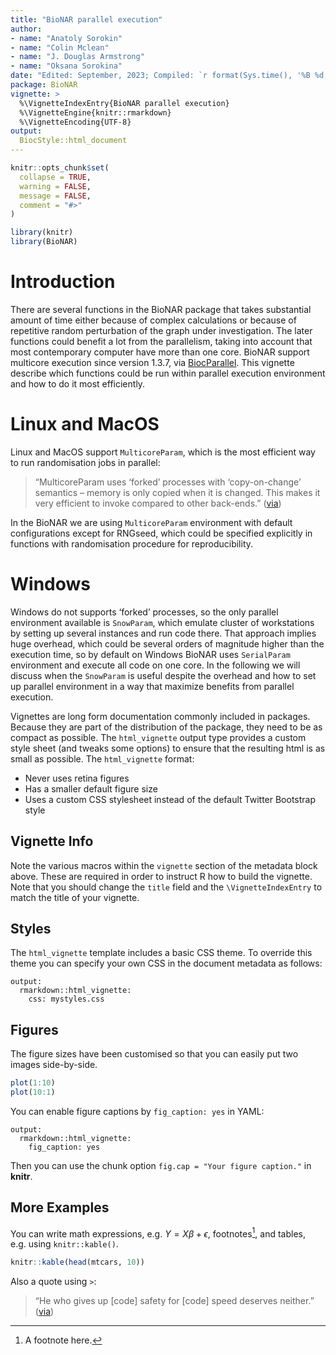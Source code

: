 ```yaml
---
title: "BioNAR parallel execution"
author:
- name: "Anatoly Sorokin"
- name: "Colin Mclean"
- name: "J. Douglas Armstrong"
- name: "Oksana Sorokina"
date: "Edited: September, 2023; Compiled: `r format(Sys.time(), '%B %d, %Y')`"
package: BioNAR
vignette: >
  %\VignetteIndexEntry{BioNAR parallel execution}
  %\VignetteEngine{knitr::rmarkdown}
  %\VignetteEncoding{UTF-8}
output:
  BiocStyle::html_document
---
```


```r
knitr::opts_chunk$set(
  collapse = TRUE,
  warning = FALSE,
  message = FALSE,
  comment = "#>"
)
```

```r
library(knitr)
library(BioNAR)
```

# Introduction
There are several functions in the BioNAR package that takes substantial amount 
of time either because of complex calculations or because of repetitive random
perturbation of the graph under investigation. The later functions could benefit
a lot from the parallelism, taking into account that most contemporary computer
have more than one core. BioNAR support multicore execution since version 1.3.7,
via 
[BiocParallel](https://bioconductor.org/packages/release/bioc/html/BiocParallel.html).
This vignette describe which functions could be run within parallel execution
environment and how to do it most efficiently.

# Linux and MacOS
Linux and MacOS support `MulticoreParam`, which is the most efficient way to run
randomisation jobs in parallel:

>"MulticoreParam uses ‘forked’ processes with ‘copy-on-change’ semantics – 
memory is only copied when it is changed. This makes it very efficient to 
invoke compared to other back-ends."
([via](https://bioconductor.org/packages/release/bioc/vignettes/BiocParallel/inst/doc/Introduction_To_BiocParallel.html))

In the BioNAR we are using `MulticoreParam` environment with default 
configurations except for RNGseed, which could be specified explicitly in 
functions with randomisation procedure for reproducibility.

# Windows
Windows do not supports 'forked' processes, so the only parallel environment
available is `SnowParam`, which emulate cluster of workstations by setting up 
several instances and run code there. That approach implies huge overhead, which
could be several orders of magnitude higher than the execution time, so by
default on Windows BioNAR uses `SerialParam` environment and execute all code
on one core. In the following we will discuss when the `SnowParam` is useful 
despite the overhead and how to set up parallel environment in a way that 
maximize benefits from parallel execution.




Vignettes are long form documentation commonly included in packages. Because they are part of the distribution of the package, they need to be as compact as possible. The `html_vignette` output type provides a custom style sheet (and tweaks some options) to ensure that the resulting html is as small as possible. The `html_vignette` format:

- Never uses retina figures
- Has a smaller default figure size
- Uses a custom CSS stylesheet instead of the default Twitter Bootstrap style

## Vignette Info

Note the various macros within the `vignette` section of the metadata block above. These are required in order to instruct R how to build the vignette. Note that you should change the `title` field and the `\VignetteIndexEntry` to match the title of your vignette.

## Styles

The `html_vignette` template includes a basic CSS theme. To override this theme you can specify your own CSS in the document metadata as follows:

    output: 
      rmarkdown::html_vignette:
        css: mystyles.css

## Figures

The figure sizes have been customised so that you can easily put two images side-by-side. 

```r
plot(1:10)
plot(10:1)
```

You can enable figure captions by `fig_caption: yes` in YAML:

    output:
      rmarkdown::html_vignette:
        fig_caption: yes

Then you can use the chunk option `fig.cap = "Your figure caption."` in **knitr**.

## More Examples

You can write math expressions, e.g. $Y = X\beta + \epsilon$, footnotes^[A footnote here.], and tables, e.g. using `knitr::kable()`.

```r
knitr::kable(head(mtcars, 10))
```

Also a quote using `>`:

> "He who gives up [code] safety for [code] speed deserves neither."
([via](https://twitter.com/hadleywickham/status/504368538874703872))
